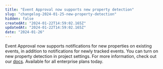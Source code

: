 ```yaml
---
title: "Event Approval now supports new property detection"
slug: "changelog-2024-01-25-new-property-detection"
hidden: false
createdAt: "2024-01-22T14:59:02.165Z"
updatedAt: "2024-01-22T14:59:02.165Z"
date: "2024-01-26"
---
```


Event Approval now supports notifications for new properties on existing events, in addition to notifications for newly tracked events. You can turn on new property detection in project settings. For more information, check out our [docs](https://docs.mixpanel.com/docs/data-governance/event-approval).
Available for all enterprise plans today.

